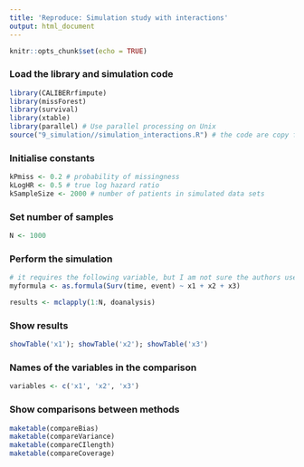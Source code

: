 ```yaml
---
title: 'Reproduce: Simulation study with interactions'
output: html_document
---
```


```r
knitr::opts_chunk$set(echo = TRUE)
```
### Load the library and simulation code
```r
library(CALIBERrfimpute)
library(missForest)
library(survival)
library(xtable)
library(parallel) # Use parallel processing on Unix
source("9_simulation//simulation_interactions.R") # the code are copy from the the paper appendix
```

### Initialise constants
```r
kPmiss <- 0.2 # probability of missingness
kLogHR <- 0.5 # true log hazard ratio
kSampleSize <- 2000 # number of patients in simulated data sets
```
### Set number of samples
```r
N <- 1000
```

### Perform the simulation
```r
# it requires the following variable, but I am not sure the authors use the same one
myformula <- as.formula(Surv(time, event) ~ x1 + x2 + x3)

results <- mclapply(1:N, doanalysis)
```

### Show results
```r
showTable('x1'); showTable('x2'); showTable('x3')
```

### Names of the variables in the comparison
```r
variables <- c('x1', 'x2', 'x3')
```
### Show comparisons between methods
```r
maketable(compareBias)
maketable(compareVariance)
maketable(compareCIlength)
maketable(compareCoverage)
```